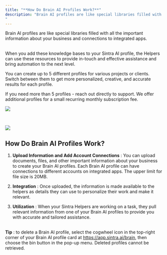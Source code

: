 ```yaml
---
title: "**How Do Brain AI Profiles Work?**"
description: "Brain AI profiles are like special libraries filled with all the important information about your business and connections to integrated apps.  
​"
---
```


Brain AI profiles are like special libraries filled with all the important information about your business and connections to integrated apps.  
​

When you add these knowledge bases to your Sintra AI profile, the Helpers can use these resources to provide in-touch and effective assistance and bring automation to the next level.

You can create up to 5 different profiles for various projects or clients. Switch between them to get more personalized, creative, and accurate results for each profile.

If you need more than 5 profiles - reach out directly to support. We offer additional profiles for a small recurring monthly subscription fee.

![](https://downloads.intercomcdn.com/i/o/s36tbegb/1211564203/a631f493fabb5764e0460d260920/image.png?expires=1754573400&signature=7aa2027769834da366f66b4a810a4e16a8250e91e3df1edf0aaac2b50a634f86&req=dSImF8x4mYNfWvMW1HO4zcmZJtfH0TWgNJ6aECsn%2FTuFpE5UDRjLAYV516iI%0AuYRe%0A)

  
​

![](https://downloads.intercomcdn.com/i/o/s36tbegb/1211873532/7b3487cdc3abc55ab11a7c352917/image.png?expires=1754573400&signature=3012795ee543d062342e37fc2fbe0520bf4fb0ec55422232d0f006df9ac79c7f&req=dSImF8F5noRcW%2FMW1HO4zeidyO%2FOomk0gCOWHB5H7LLMr43MIjP9QkpU%2B3E9%0AmPLH%0A)

## **How Do Brain AI Profiles Work?**

  1. **Upload Information and Add Account Connections** : You can upload documents, files, and other important information about your business to create your Brain AI profiles. Each Brain AI profile can have connections to different accounts on integrated apps. The upper limit for file size is 20MB.

  2. **Integration** : Once uploaded, the information is made available to the helpers as details they can use to personalize their work and make it relevant.

  3. **Utilization** : When your Sintra Helpers are working on a task, they pull relevant information from one of your Brain AI profiles to provide you with accurate and tailored assistance.  
​




**Tip** : to delete a Brain AI profile, select the cogwheel icon in the top-right corner of your Brain AI profile card at <https://app.sintra.ai/brain>, then choose the bin button in the pop-up menu. Deleted profiles cannot be retrieved.